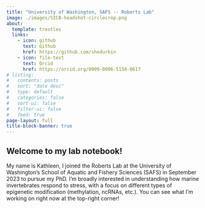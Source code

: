 ```yaml
---
title: "University of Washington, SAFS -- Roberts Lab"
image: ./images/SICB-headshot-circlecrop.png
about:
  template: trestles
  links:
    - icon: github
      text: Github
      href: https://github.com/shedurkin
    - icon: file-text
      text: Orcid
      href: https://orcid.org/0009-0006-5158-0617
# listing:
#   contents: posts
#   sort: "date desc"
#   type: default
#   categories: false
#   sort-ui: false
#   filter-ui: false
#   feed: true
page-layout: full
title-block-banner: true
---
```


## Welcome to my lab notebook!

My name is Kathleen, I joined the Roberts Lab at the University of Washington's School of Aquatic and Fishery Sciences (SAFS) in September 2023 to pursue my PhD. I'm broadly interested in understanding how marine invertebrates respond to stress, with a focus on different types of epigenetic modification (methylation, ncRNAs, etc.). You can see what I'm working on right now at the top-right corner!
